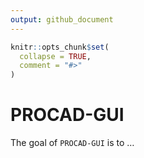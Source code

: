 ```yaml
---
output: github_document
---
```


<!-- README.md is generated from README.Rmd. Please edit that file -->

```r
knitr::opts_chunk$set(
  collapse = TRUE,
  comment = "#>"
)
```

# PROCAD-GUI

<!-- badges: start -->
<!-- badges: end -->

The goal of `PROCAD-GUI` is to ...

